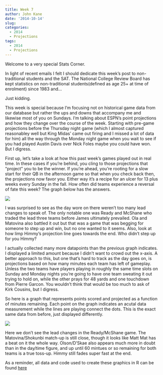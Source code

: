 ```yaml
---
title: Week 7
author: John Kane
date: '2014-10-14'
slug: 
categories:
  - 2014
  - Projections
tags: 
  - 2014
  - Projections
---
```


Welcome to a very special Stats Corner.

In light of recent emails I felt I should dedicate this week's post to non-traditional students and the SAT. The National College Review Board has kept statistics on non-traditional students(defined as age 25+ at  time of enrolment) since 1983 and...

Just kidding.

This week is special because I'm focusing not on historical game data from our database but rather the ups and downs that accompany me and likewise most of you on Sundays. I'm talking about ESPN's point projections and how they change over the course of the week. Starting with pre-game projections before the Thursday night game (which I almost captured reasonabley well but King Midas' came out firing and I missed a lot of data for him) all the way through the Monday night game when you wait to see if you had played Austin Davis over Nick Foles maybe you could have won. But I digress.

First up, let's take a look at how this past week's games played out in real time. In these cases if you're behind, you cling to those projections that "project" you to be the winner. If you're ahead, you're rooting for a slow start for their QB in the afternoon game so that when you check back then, the projections now favor you. Either way it's a recipe for an ulcer for 13 plus weeks every Sunday in the fall. How often did teams experience a reversal of fate this week? The graph below has the answers.

![](http://1.bp.blogspot.com/-kA9ZN_747XE/VD3tnAOUtJI/AAAAAAAADLw/ncdGwKsVIoY/s1600/points%2Bby%2Bday%2Band%2Btime.png)

I was surprised to see as the day wore on there weren't too many lead changes to speak of. The only notable one was Ready and McShane who traded the lead three teams before James ultimately prevailed. Ola and Matovina also battled it out but that was a game that was begging for someone to step up and win, but no one wanted to it seems. Also, look at how limp Himmy's projection line goes towards the end. Who didn't step up for you Himmy?

I actually collected many more datapoints than the previous graph indicates. I displayed a limited amount because I didn't want to crowd out the x-axis. A better approach to this, but one that's hard to track as the day goes on, is projections based on how many minutes each team has left of gameplay. Unless the two teams have players playing in roughly the same time slots on Sunday and Monday nights you're going to have one team sweating it out trying to hold on, while the other prays for 48 yards and one touchdown from Pierre Garcon. You wouldn't think that would be too much to ask of Kirk Cousins, but I digress.

So here is a graph that represents points scored and projected as a function of minutes remaining. Each point on the graph indicates an acutal data measurement while the lines are playing connect the dots. This is the exact same data from before, just displayed differently.

![](http://3.bp.blogspot.com/-UDyxJO2PlSE/VD3tnJQMmaI/AAAAAAAADL0/k6aOmjxdLOs/s1600/points%2Bby%2Bminutes%2Bremaining.png)

Here we don't see the lead changes in the Ready/McShane game. The Matovina/Shokunbi match-up is still close, though it looks like Matt Mat has a beat on it the whole way. Olson/D'Skae also appears much more in doubt than in the day/time figure, and up until 60 mintues or so remaining for both teams is a true toss-up. Himmy still fades super fast at the end. 

As a reminder, all data and code used to create these graphics in R can be found [here](www.github.com/johnckane)
